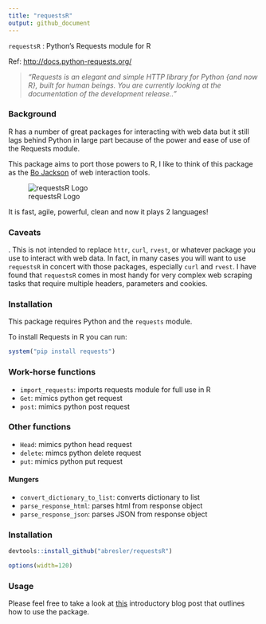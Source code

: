 ```yaml
---
title: "requestsR"
output: github_document
---
```



`requestsR` : Python's Requests module for R

Ref: <http://docs.python-requests.org/>

>_"Requests is an elegant and simple HTTP library for Python {and now R}, built for human beings. You are currently looking at the documentation of the development release.."_

### Background

R has a number of great packages for interacting with web data but
it still lags behind Python in large part because of the power and ease of use of the
Requests module.  

This package aims to port those powers to R, I like to think of this package as the [Bo Jackson](https://en.wikipedia.org/wiki/Bo_Jackson) of web interaction tools.  

![requestsR Logo](http://asbcllc.com/r_packages/requestsR/logo/reqestsRLogo.png)

It is fast, agile, powerful, clean and now it plays 2 languages!

### Caveats

.  This is not intended to replace `httr`, `curl`, `rvest`, or whatever package you use to interact with web data.  In fact, in many cases you will want to use `requestsR` in concert with those packages, especially `curl` and `rvest`.  I have found that `requestsR` comes in most handy for very complex web scraping tasks that require multiple headers, parameters and cookies.

### Installation

This package requires Python and the `requests` module.

To install Requests in R you can run:

```r
system("pip install requests")
```

### Work-horse functions

- `import_requests`: imports requests module for full use in R
- `Get`: mimics python get request 
- `post`: mimics python post request

### Other functions

- `Head`: mimics python head request
- `delete`: mimcs python delete request
- `put`: mimics python put request

#### Mungers

- `convert_dictionary_to_list`: converts dictionary to list
- `parse_response_html`: parses html from response object
- `parse_response_json`: parses JSON from response object

### Installation

```r
devtools::install_github("abresler/requestsR")
```

```r
options(width=120)
```

### Usage 

Please feel free to take a look at [this]("http://abresler.github.io/r_packages/requestsR/introduction/index.html") introductory blog post that outlines how to use the package.